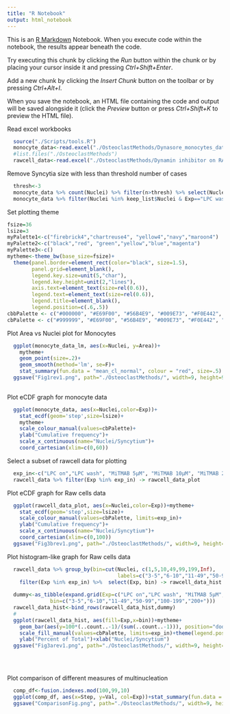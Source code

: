 ```yaml
---
title: "R Notebook"
output: html_notebook
---
```


This is an [R Markdown](http://rmarkdown.rstudio.com) Notebook. When you execute code within the notebook, the results appear beneath the code. 

Try executing this chunk by clicking the *Run* button within the chunk or by placing your cursor inside it and pressing *Ctrl+Shift+Enter*. 

Add a new chunk by clicking the *Insert Chunk* button on the toolbar or by pressing *Ctrl+Alt+I*.

When you save the notebook, an HTML file containing the code and output will be saved alongside it (click the *Preview* button or press *Ctrl+Shift+K* to preview the HTML file).

Read excel workbooks
```r
  source("./Scripts/tools.R")
  monocyte_data<-read.excel("./OsteoclastMethods/Dynasore_monocytes_data.xlsx")
  #list.files("./OsteoclastMethods")
  rawcell_data<-read.excel("./OsteoclastMethods/Dynamin inhibitor on RAW cells.xlsx")
```

Remove Syncytia size with less than threshold number of cases

```r
  thresh<-3
  monocyte_data %>% count(Nuclei) %>% filter(n>thresh) %>% select(Nuclei) -> keep_list
  monocyte_data %>% filter(Nuclei %in% keep_list$Nuclei & Exp=="LPC wash")->monocyte_data_lm

```

Set plotting theme

```r
fsize=36
lsize=3
myPalette1<-c("firebrick4","chartreuse4", "yellow4","navy","maroon4")
myPalette2<-c("black","red", "green","yellow","blue","magenta")
myPalette3<-c()
mytheme<-theme_bw(base_size=fsize)+
  theme(panel.border=element_rect(color="black", size=1.5), 
        panel.grid=element_blank(),
        legend.key.size=unit(5,"char"),
        legend.key.height=unit(2,"lines"),
        axis.text=element_text(size=rel(0.6)),
        legend.text=element_text(size=rel(0.6)),
        legend.title=element_blank(), 
        legend.position=c(.6,.5))
cbbPalette <- c("#000000", "#E69F00", "#56B4E9", "#009E73", "#F0E442", "#0072B2", "#D55E00", "#CC79A7")
cbPalette <- c("#999999", "#E69F00", "#56B4E9", "#009E73", "#F0E442", "#0072B2", "#D55E00", "#CC79A7")

```




Plot Area vs Nuclei plot for Monocytes

```r
  ggplot(monocyte_data_lm, aes(x=Nuclei, y=Area))+
    mytheme+
    geom_point(size=.2)+
    geom_smooth(method='lm', se=F)+
    stat_summary(fun.data = "mean_cl_normal", colour = "red", size=.5)
  ggsave("Fig1rev1.png", path="./OsteoclastMethods/", width=9, height=9, dpi=100)
  
```



Plot eCDF graph for monocyte data

```r
  ggplot(monocyte_data, aes(x=Nuclei,color=Exp))+
    stat_ecdf(geom='step',size=lsize)+
    mytheme+
    scale_colour_manual(values=cbPalette)+
    ylab("Cumulative frequency")+
    scale_x_continuous(name="Nuclei/Syncytium")+
    coord_cartesian(xlim=c(0,60))

```

Select a subset of rawcell data for plotting

```r
  exp_in<-c("LPC on","LPC wash", "MiTMAB 5µM", "MiTMAB 10µM", "MiTMAB 25µM")
  rawcell_data %>% filter(Exp %in% exp_in) -> rawcell_data_plot
```



Plot eCDF graph for Raw cells data

```r
  
  ggplot(rawcell_data_plot, aes(x=Nuclei,color=Exp))+mytheme+
    stat_ecdf(geom='step',size=lsize)+
    scale_colour_manual(values=cbPalette, limits=exp_in)+
    ylab("Cumulative frequency")+
    scale_x_continuous(name="Nuclei/Syncytium")+
    coord_cartesian(xlim=c(0,100))
  ggsave("Fig3brev1.png", path="./OsteoclastMethods/", width=9, height=9, dpi=100)
```

Plot histogram-like  graph for Raw cells data

```r
  rawcell_data %>% group_by(bin=cut(Nuclei, c(1,5,10,49,99,199,Inf),
                                    labels=c("3-5","6-10","11-49","50-99","100-199","200+"))) %>%
    filter(Exp %in% exp_in) %>%  select(Exp, bin) -> rawcell_data_hist
  
  dummy<-as_tibble(expand.grid(Exp=c("LPC on","LPC wash", "MiTMAB 5µM", "MiTMAB 10µM", "MiTMAB 25µM"),
              bin=c("3-5","6-10","11-49","50-99","100-199","200+")))
  rawcell_data_hist<-bind_rows(rawcell_data_hist,dummy)
  # 
  ggplot(rawcell_data_hist, aes(fill=Exp,x=bin))+mytheme+
    geom_bar(aes(y=100*(..count..-1)/(sum(..count..-1))), position="dodge", color='black')+
    scale_fill_manual(values=cbPalette, limits=exp_in)+theme(legend.position=c(.7,.7))+
    ylab("Percent of Total")+xlab("Nuclei/Syncytium")
  ggsave("Fig3arev1.png", path="./OsteoclastMethods/", width=9, height=9, dpi=100)
  
  
    
```


Plot comparison of different measures of multinucleation

```r
  comp_df<-fusion.indexes.mod(100,99,10)
  ggplot(comp_df, aes(x=Step, y=Val, col=Exp))+stat_summary(fun.data = "mean_cl_normal")+geom_abline()
  ggsave("ComparisonFig.png", path="./OsteoclastMethods/", width=9, height=9, dpi=100)
```




































